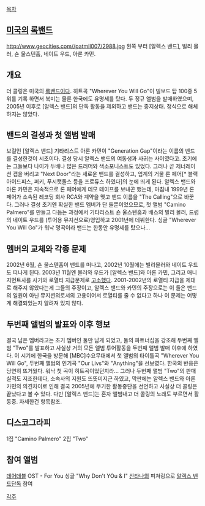 [[목차]]

== [[미국]]의 [[록밴드]] ==
http://www.geocities.com//patmil007/2988.jpg
왼쪽 부터 [알렉스 밴드], 빌리 몰러, 숀 울스텐훔, 네이트 우드, 아론 카민.

== 개요 ==
더 콜링은 미국의 [[록밴드]]이다. 히트곡 "Wherever You Will Go"이 빌보드 탑 100중 5위를 기록 하면서 북미는 물론 한국에도 유명세를 탔다. 두 정규 앨범을 발매하였으며, 2005년 이후로 [알렉스 밴드]의 단독 활동을 제외하고 밴드는 중지상태. 정식으로 해체하지는 않았다.

== 밴드의 결성과 첫 앨범 발매 ==
보컬인 [알렉스 밴드] 기타리스트 아론 카민이 "Generation Gap"이라는 이름의 밴드를 결성한것이 시초이다. 결성 당시 알렉스 밴드의 여동생과 사귀는 사이였다고. 초기에는 그들보다 나이가 두배나 많은 드러머와 색소포니스트도 있었다. 그러나 곧 제너레이션 갭을 버리고 "Next Door"라는 새로운 밴드를 결성하고, 업계의 거물 론 페어[* 블랙아이드피스, 퍼키, 푸시캣돌스 등을 프로듀스 하였다]의 눈에 띄게 된다. 알렉스 밴드와 아론 카민은 지속적으로 론 페어에게 데모 테이프를 보내곤 했는데, 마침내 1999년 론 페어가 소속된 레코딩 회사 RCA와 계약을 맺고 밴드 이름을 "The Calling"으로 바꾼다. 그러나 결성 초기엔 확실한 밴드 멤버가 단 둘뿐이었으므로, 첫 앨범 "Camino Palmero"를 만들고 다듬는 과정에서 기타리스트 숀 울스텐훔과 배스의 빌리 몰러, 드럼의 네이트 우드를 (투어용 뮤지션으로)영입하고 2001년에 데뷔한다. 싱글 "Wherever You Will Go"가 워낙 명곡이라 밴드는 한동안 유명세를 탔으나...

== 멤버의 교체와 각종 문제 ==
2002년 6월, 숀 울스텐홈이 밴드를 떠나고, 2002년 10월에는 빌리몰러와 네이트 우드도 떠나게 된다. 2003년 11월엔 몰러와 우드가 [알렉스 밴드]와 아론 카민, 그리고 매니지먼트사를 사기와 로열티 지급문제로 [[고소]]했다. 2001-2002년의 로열티 지급을 제대로 해주지 않았다는게 그들의 주장이고, 알렉스 밴드와 카민의 주장으로는 이 둘은 밴드의 일원이 아닌 뮤지션의로서의 고용이어서 로열티를 줄 수 없다고 하나 이 문제는 어떻게 해결되었는지 알려져 있지 않다.

== 두번째 앨범의 발표와 이후 행보 ==
결국 남은 멤버라고는 초기 멤버인 둘만 남게 되었고, 둘의 파트너십을 강조해 두번째 앨범 "Two"를 발표하고 사실상 거의 모든 앨범 투어활동을 두번째 앨범 발매 이후에 하였다. 이 시기에 한국을 방문해 [MBC]수요무대에서 첫 앨범의 타이틀곡 "Wherever You Will Go", 두번째 앨범의 인기곡 "Our Livs"와 "Anything"을 선보였다. 한국의 반응은 당연히 뜨거웠다. 워낙 첫 곡이 히트곡이었던지라... 그러나 두번째 앨범 "Two"의 판매 실적도 저조한데다, 소속사의 지원도 뜨뜻미지근 하였고, 막판에는 알렉스 밴드와 아론 카민의 의견차이로 인해 결국 2005년에 무기한 활동중단을 선언하고 사실상 더 콜링은 끝났다고 볼 수 있다. 다만 [알렉스 밴드]는 혼자 앨범내고 더 콜링의 노래도 부르면서 활동중. 자세한건 항목참조.

== 디스코그라피 ==

1집 "Camino Palmero"
2집 "Two"

== 참여 앨범 ==

[[데어데블]] OST - For You
싱글 "Why Don't YOu & I" [[산타나]]의 피쳐링으로 [[알렉스 밴드]]단독 참여

[[각주]]
